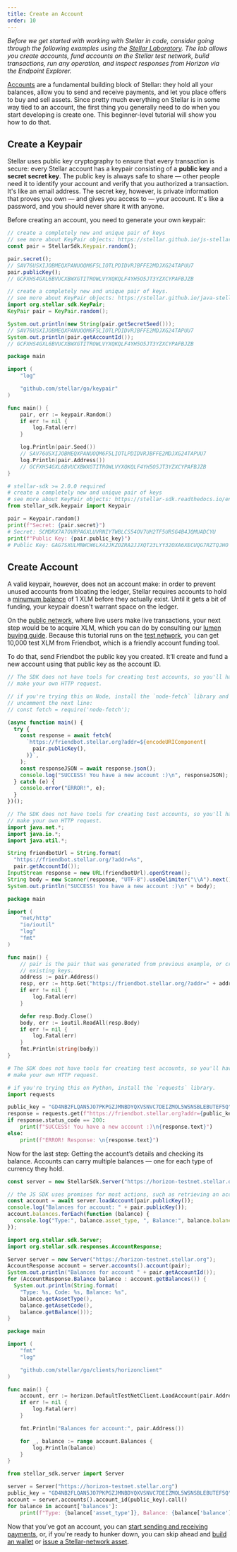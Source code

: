 ```yaml
---
title: Create an Account
order: 10
---
```



_Before we get started with working with Stellar in code, consider going through the following examples using the [Stellar Laboratory](https://www.stellar.org/laboratory/). The lab allows you create accounts, fund accounts on the Stellar test network, build transactions, run any operation, and inspect responses from Horizon via the Endpoint Explorer._

[Accounts](../glossary/accounts.mdx) are a fundamental building block of Stellar: they hold all your balances, allow you to send and receive payments, and let you place offers to buy and sell assets. Since pretty much everything on Stellar is in some way tied to an account, the first thing you generally need to do when you start developing is create one. This beginner-level tutorial will show you how to do that.

## Create a Keypair

Stellar uses public key cryptography to ensure that every transaction is secure: every Stellar account has a keypair consisting of a **public key** and a **secret secret key**. The public key is always safe to share — other people need it to identify your account and verify that you authorized a transaction. It's like an email address. The secret key, however, is private information that proves you own — and gives you access to — your account. It's like a password, and you should never share it with anyone.

Before creating an account, you need to generate your own keypair:

<CodeExample>

```js
// create a completely new and unique pair of keys
// see more about KeyPair objects: https://stellar.github.io/js-stellar-sdk/Keypair.html
const pair = StellarSdk.Keypair.random();

pair.secret();
// SAV76USXIJOBMEQXPANUOQM6F5LIOTLPDIDVRJBFFE2MDJXG24TAPUU7
pair.publicKey();
// GCFXHS4GXL6BVUCXBWXGTITROWLVYXQKQLF4YH5O5JT3YZXCYPAFBJZB
```

```java
// create a completely new and unique pair of keys.
// see more about KeyPair objects: https://stellar.github.io/java-stellar-sdk/org/stellar/sdk/KeyPair.html
import org.stellar.sdk.KeyPair;
KeyPair pair = KeyPair.random();

System.out.println(new String(pair.getSecretSeed()));
// SAV76USXIJOBMEQXPANUOQM6F5LIOTLPDIDVRJBFFE2MDJXG24TAPUU7
System.out.println(pair.getAccountId());
// GCFXHS4GXL6BVUCXBWXGTITROWLVYXQKQLF4YH5O5JT3YZXCYPAFBJZB
```

```go
package main

import (
	"log"

	"github.com/stellar/go/keypair"
)

func main() {
	pair, err := keypair.Random()
	if err != nil {
		log.Fatal(err)
	}

	log.Println(pair.Seed())
	// SAV76USXIJOBMEQXPANUOQM6F5LIOTLPDIDVRJBFFE2MDJXG24TAPUU7
	log.Println(pair.Address())
	// GCFXHS4GXL6BVUCXBWXGTITROWLVYXQKQLF4YH5O5JT3YZXCYPAFBJZB
}
```

```python
# stellar-sdk >= 2.0.0 required
# create a completely new and unique pair of keys
# see more about KeyPair objects: https://stellar-sdk.readthedocs.io/en/latest/api.html#keypair
from stellar_sdk.keypair import Keypair

pair = Keypair.random()
print(f"Secret: {pair.secret}")
# Secret: SCMDRX7A7OVRPAGXLUVRNIYTWBLCS54OV7UH2TF5URSG4B4JQMUADCYU
print(f"Public Key: {pair.public_key}")
# Public Key: GAG7SXULMNWCW6LX42JKZOZRA2JJXQT23LYY32OXA6XECUQG7RZTQJHO
```

</CodeExample>

## Create Account

A valid keypair, however, does not an account make: in order to prevent unused accounts from bloating the ledger, Stellar requires accounts to hold a [minumum balance](../glossary/minimum-balance.mdx) of 1 XLM before they actually exist. Until it gets a bit of funding, your keypair doesn't warrant space on the ledger.

On the [public network](../glossary/network-passphrase.mdx), where live users make live transactions, your next step would be to acquire XLM, which you can do by consulting our [lumen buying guide](https://www.stellar.org/lumens/exchanges). Because this tutorial runs on the [test network](../glossary/testnet.mdx), you can get 10,000 test XLM from Friendbot, which is a friendly account funding tool.

To do that, send Friendbot the public key you created. It’ll create and fund a new account using that public key as the account ID.

<CodeExample>

```js
// The SDK does not have tools for creating test accounts, so you'll have to
// make your own HTTP request.

// if you're trying this on Node, install the `node-fetch` library and
// uncomment the next line:
// const fetch = require('node-fetch');

(async function main() {
  try {
    const response = await fetch(
      `https://friendbot.stellar.org?addr=${encodeURIComponent(
        pair.publicKey(),
      )}`,
    );
    const responseJSON = await response.json();
    console.log("SUCCESS! You have a new account :)\n", responseJSON);
  } catch (e) {
    console.error("ERROR!", e);
  }
})();
```

```java
// The SDK does not have tools for creating test accounts, so you'll have to
// make your own HTTP request.
import java.net.*;
import java.io.*;
import java.util.*;

String friendbotUrl = String.format(
  "https://friendbot.stellar.org/?addr=%s",
  pair.getAccountId());
InputStream response = new URL(friendbotUrl).openStream();
String body = new Scanner(response, "UTF-8").useDelimiter("\\A").next();
System.out.println("SUCCESS! You have a new account :)\n" + body);
```

```go
package main

import (
	"net/http"
	"io/ioutil"
	"log"
	"fmt"
)

func main() {
	// pair is the pair that was generated from previous example, or create a pair based on
	// existing keys.
	address := pair.Address()
	resp, err := http.Get("https://friendbot.stellar.org/?addr=" + address)
	if err != nil {
		log.Fatal(err)
	}

	defer resp.Body.Close()
	body, err := ioutil.ReadAll(resp.Body)
	if err != nil {
		log.Fatal(err)
	}
	fmt.Println(string(body))
}
```

```python
# The SDK does not have tools for creating test accounts, so you'll have to
# make your own HTTP request.

# if you're trying this on Python, install the `requests` library.
import requests

public_key = "GD4NB2FLQAN5JO7PKPGZJMNBDYQXVSNVC7DEIZMOL5WSNSBLEBUTEF5Q"
response = requests.get(f"https://friendbot.stellar.org?addr={public_key}")
if response.status_code == 200:
    print(f"SUCCESS! You have a new account :)\n{response.text}")
else:
    print(f"ERROR! Response: \n{response.text}")
```

</CodeExample>

Now for the last step: Getting the account’s details and checking its balance. Accounts can carry multiple balances — one for each type of currency they hold.

<CodeExample>

```js
const server = new StellarSdk.Server("https://horizon-testnet.stellar.org");

// the JS SDK uses promises for most actions, such as retrieving an account
const account = await server.loadAccount(pair.publicKey());
console.log("Balances for account: " + pair.publicKey());
account.balances.forEach(function (balance) {
  console.log("Type:", balance.asset_type, ", Balance:", balance.balance);
});
```

```java
import org.stellar.sdk.Server;
import org.stellar.sdk.responses.AccountResponse;

Server server = new Server("https://horizon-testnet.stellar.org");
AccountResponse account = server.accounts().account(pair);
System.out.println("Balances for account " + pair.getAccountId());
for (AccountResponse.Balance balance : account.getBalances()) {
  System.out.println(String.format(
    "Type: %s, Code: %s, Balance: %s",
    balance.getAssetType(),
    balance.getAssetCode(),
    balance.getBalance()));
}
```

```go
package main

import (
	"fmt"
	"log"

	"github.com/stellar/go/clients/horizonclient"
)

func main() {
	account, err := horizon.DefaultTestNetClient.LoadAccount(pair.Address())
	if err != nil {
		log.Fatal(err)
	}

	fmt.Println("Balances for account:", pair.Address())

	for _, balance := range account.Balances {
		log.Println(balance)
	}
}
```

```python
from stellar_sdk.server import Server

server = Server("https://horizon-testnet.stellar.org")
public_key = "GD4NB2FLQAN5JO7PKPGZJMNBDYQXVSNVC7DEIZMOL5WSNSBLEBUTEF5Q"
account = server.accounts().account_id(public_key).call()
for balance in account['balances']:
    print(f"Type: {balance['asset_type']}, Balance: {balance['balance']}")
```

</CodeExample>

Now that you’ve got an account, you can [start sending and receiving payments](send-and-receive-payments.mdx), or, if you're ready to hunker down, you can skip ahead and [build an wallet](../building-apps/index.mdx) or [issue a Stellar-network asset](../issuing-assets/index.mdx).
